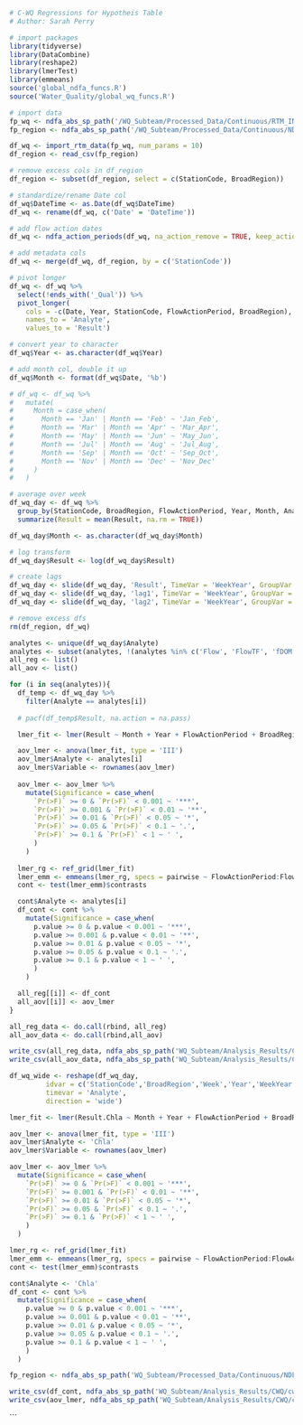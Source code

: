 ```r
# C-WQ Regressions for Hypotheis Table
# Author: Sarah Perry
```

```r
# import packages
library(tidyverse)
library(DataCombine)
library(reshape2)
library(lmerTest)
library(emmeans)
source('global_ndfa_funcs.R')
source('Water_Quality/global_wq_funcs.R')

# import data
fp_wq <- ndfa_abs_sp_path('/WQ_Subteam/Processed_Data/Continuous/RTM_INPUT_all_2021-02-19.csv')
fp_region <- ndfa_abs_sp_path('/WQ_Subteam/Processed_Data/Continuous/NDFA_Cont_WQ_Stations.csv')

df_wq <- import_rtm_data(fp_wq, num_params = 10)
df_region <- read_csv(fp_region)

# remove excess cols in df_region
df_region <- subset(df_region, select = c(StationCode, BroadRegion))

# standardize/rename Date col
df_wq$DateTime <- as.Date(df_wq$DateTime)
df_wq <- rename(df_wq, c('Date' = 'DateTime'))

# add flow action dates
df_wq <- ndfa_action_periods(df_wq, na_action_remove = TRUE, keep_action_dates = FALSE)

# add metadata cols
df_wq <- merge(df_wq, df_region, by = c('StationCode')) 

# pivot longer
df_wq <- df_wq %>% 
  select(!ends_with('_Qual')) %>% 
  pivot_longer(
    cols = -c(Date, Year, StationCode, FlowActionPeriod, BroadRegion),
    names_to = 'Analyte',
    values_to = 'Result')

# convert year to character
df_wq$Year <- as.character(df_wq$Year)

# add month col, double it up
df_wq$Month <- format(df_wq$Date, '%b')

# df_wq <- df_wq %>%
#   mutate(
#     Month = case_when(
#       Month == 'Jan' | Month == 'Feb' ~ 'Jan_Feb',
#       Month == 'Mar' | Month == 'Apr' ~ 'Mar_Apr',
#       Month == 'May' | Month == 'Jun' ~ 'May_Jun',
#       Month == 'Jul' | Month == 'Aug' ~ 'Jul_Aug',
#       Month == 'Sep' | Month == 'Oct' ~ 'Sep_Oct',
#       Month == 'Nov' | Month == 'Dec' ~ 'Nov_Dec'
#     )
#   )

# average over week
df_wq_day <- df_wq %>%
  group_by(StationCode, BroadRegion, FlowActionPeriod, Year, Month, Analyte, Week = week(Date), WeekYear = paste(Week, Year)) %>% # Date
  summarize(Result = mean(Result, na.rm = TRUE))

df_wq_day$Month <- as.character(df_wq_day$Month)

# log transform
df_wq_day$Result <- log(df_wq_day$Result)

# create lags
df_wq_day <- slide(df_wq_day, 'Result', TimeVar = 'WeekYear', GroupVar = c('StationCode','Analyte'), NewVar = 'lag1', slideBy = -1)
df_wq_day <- slide(df_wq_day, 'lag1', TimeVar = 'WeekYear', GroupVar = c('StationCode','Analyte'), NewVar = 'lag2', slideBy = -1)
df_wq_day <- slide(df_wq_day, 'lag2', TimeVar = 'WeekYear', GroupVar = c('StationCode','Analyte'), NewVar = 'lag3', slideBy = -1)

# remove excess dfs
rm(df_region, df_wq)
```

```r
analytes <- unique(df_wq_day$Analyte)
analytes <- subset(analytes, !(analytes %in% c('Flow', 'FlowTF', 'fDOM')))
all_reg <- list()
all_aov <- list()

for (i in seq(analytes)){
  df_temp <- df_wq_day %>%
    filter(Analyte == analytes[i])
  
  # pacf(df_temp$Result, na.action = na.pass)

  lmer_fit <- lmer(Result ~ Month + Year + FlowActionPeriod + BroadRegion + lag1 + lag2 + lag3 + (1|StationCode), data = df_temp)

  aov_lmer <- anova(lmer_fit, type = 'III')
  aov_lmer$Analyte <- analytes[i]
  aov_lmer$Variable <- rownames(aov_lmer)
  
  aov_lmer <- aov_lmer %>%
    mutate(Significance = case_when(
      `Pr(>F)` >= 0 & `Pr(>F)` < 0.001 ~ '***',
      `Pr(>F)` >= 0.001 & `Pr(>F)` < 0.01 ~ '**',
      `Pr(>F)` >= 0.01 & `Pr(>F)` < 0.05 ~ '*',
      `Pr(>F)` >= 0.05 & `Pr(>F)` < 0.1 ~ '.',
      `Pr(>F)` >= 0.1 & `Pr(>F)` < 1 ~ ' ',
      )
    )
  
  lmer_rg <- ref_grid(lmer_fit)
  lmer_emm <- emmeans(lmer_rg, specs = pairwise ~ FlowActionPeriod:FlowActionPeriod, adjust = 'tukey')
  cont <- test(lmer_emm)$contrasts

  cont$Analyte <- analytes[i]
  df_cont <- cont %>%
    mutate(Significance = case_when(
      p.value >= 0 & p.value < 0.001 ~ '***',
      p.value >= 0.001 & p.value < 0.01 ~ '**',
      p.value >= 0.01 & p.value < 0.05 ~ '*',
      p.value >= 0.05 & p.value < 0.1 ~ '.',
      p.value >= 0.1 & p.value < 1 ~ ' ',
      )
    )

  all_reg[[i]] <- df_cont
  all_aov[[i]] <- aov_lmer
}

all_reg_data <- do.call(rbind, all_reg)
all_aov_data <- do.call(rbind,all_aov)

write_csv(all_reg_data, ndfa_abs_sp_path('WQ_Subteam/Analysis_Results/CWQ/cwq_emmeans.csv'))
write_csv(all_aov_data, ndfa_abs_sp_path('WQ_Subteam/Analysis_Results/CWQ/cwq_aov.csv'))
```

```r
df_wq_wide <- reshape(df_wq_day,
         idvar = c('StationCode','BroadRegion','Week','Year','WeekYear','FlowActionPeriod','Month'),
         timevar = 'Analyte',
         direction = 'wide')

lmer_fit <- lmer(Result.Chla ~ Month + Year + FlowActionPeriod + BroadRegion + Result.DO + lag1.DO + lag2.DO + lag3.DO + Result.Turbidity + lag1.Turbidity + lag2.Turbidity + lag3.Turbidity + Result.SpCnd + lag1.SpCnd + lag2.SpCnd + lag3.SpCnd + Result.WaterTemp + lag1.WaterTemp + lag2.WaterTemp + lag3.WaterTemp + lag1.Chla + lag2.Chla + lag3.Chla + (1|StationCode), data = df_wq_wide)

aov_lmer <- anova(lmer_fit, type = 'III')
aov_lmer$Analyte <- 'Chla'
aov_lmer$Variable <- rownames(aov_lmer)

aov_lmer <- aov_lmer %>%
  mutate(Significance = case_when(
    `Pr(>F)` >= 0 & `Pr(>F)` < 0.001 ~ '***',
    `Pr(>F)` >= 0.001 & `Pr(>F)` < 0.01 ~ '**',
    `Pr(>F)` >= 0.01 & `Pr(>F)` < 0.05 ~ '*',
    `Pr(>F)` >= 0.05 & `Pr(>F)` < 0.1 ~ '.',
    `Pr(>F)` >= 0.1 & `Pr(>F)` < 1 ~ ' ',
    )
  )

lmer_rg <- ref_grid(lmer_fit)
lmer_emm <- emmeans(lmer_rg, specs = pairwise ~ FlowActionPeriod:FlowActionPeriod, adjust = 'tukey', pbkrtest.limit = 15000)
cont <- test(lmer_emm)$contrasts

cont$Analyte <- 'Chla'
df_cont <- cont %>%
  mutate(Significance = case_when(
    p.value >= 0 & p.value < 0.001 ~ '***',
    p.value >= 0.001 & p.value < 0.01 ~ '**',
    p.value >= 0.01 & p.value < 0.05 ~ '*',
    p.value >= 0.05 & p.value < 0.1 ~ '.',
    p.value >= 0.1 & p.value < 1 ~ ' ',
    )
  )

fp_region <- ndfa_abs_sp_path('WQ_Subteam/Processed_Data/Continuous/NDFA_Cont_WQ_Stations.csv')

write_csv(df_cont, ndfa_abs_sp_path('WQ_Subteam/Analysis_Results/CWQ/cwq_chla_emmeans.csv'))
write_csv(aov_lmer, ndfa_abs_sp_path('WQ_Subteam/Analysis_Results/CWQ/cwq_chla_aov.csv'))
```
```

